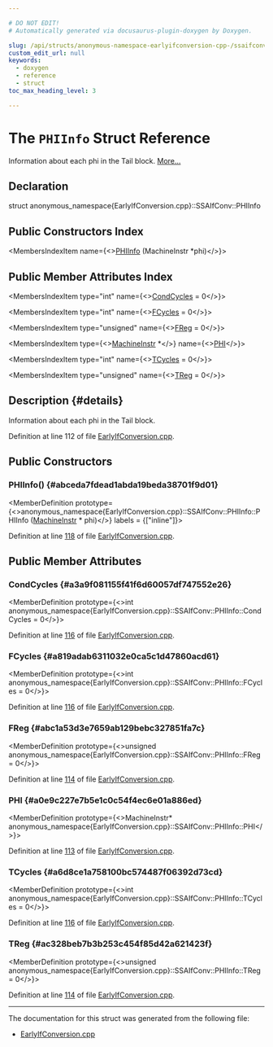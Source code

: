 ```yaml
---

# DO NOT EDIT!
# Automatically generated via docusaurus-plugin-doxygen by Doxygen.

slug: /api/structs/anonymous-namespace-earlyifconversion-cpp-/ssaifconv/phiinfo
custom_edit_url: null
keywords:
  - doxygen
  - reference
  - struct
toc_max_heading_level: 3

---
```





# The `PHIInfo` Struct Reference

<DoxygenPage pluginConfig={pluginConfig}>

Information about each phi in the Tail block. <a href="#details">More...</a>

## Declaration

<CodeBlock>struct anonymous_namespace{EarlyIfConversion.cpp}::SSAIfConv::PHIInfo</CodeBlock>

## Public Constructors Index

<MembersIndex>

<MembersIndexItem
  name={<><a href="#abceda7fdead1abda19beda38701f9d01">PHIInfo</a> (MachineInstr &#42;phi)</>}>
</MembersIndexItem>

</MembersIndex>

## Public Member Attributes Index

<MembersIndex>

<MembersIndexItem
  type="int"
  name={<><a href="#a3a9f081155f41f6d60057df747552e26">CondCycles</a> = 0</>}>
</MembersIndexItem>

<MembersIndexItem
  type="int"
  name={<><a href="#a819adab6311032e0ca5c1d47860acd61">FCycles</a> = 0</>}>
</MembersIndexItem>

<MembersIndexItem
  type="unsigned"
  name={<><a href="#abc1a53d3e7659ab129bebc327851fa7c">FReg</a> = 0</>}>
</MembersIndexItem>

<MembersIndexItem
  type={<><a href="/docs/api/classes/llvm/machineinstr">MachineInstr</a> &#42;</>}
  name={<><a href="#a0e9c227e7b5e1c0c54f4ec6e01a886ed">PHI</a></>}>
</MembersIndexItem>

<MembersIndexItem
  type="int"
  name={<><a href="#a6d8ce1a758100bc574487f06392d73cd">TCycles</a> = 0</>}>
</MembersIndexItem>

<MembersIndexItem
  type="unsigned"
  name={<><a href="#ac328beb7b3b253c454f85d42a621423f">TReg</a> = 0</>}>
</MembersIndexItem>

</MembersIndex>

## Description {#details}

Information about each phi in the Tail block.

Definition at line 112 of file <a href="/docs/api/files/lib/lib/codegen/earlyifconversion-cpp">EarlyIfConversion.cpp</a>.

<SectionDefinition>

## Public Constructors

### PHIInfo() {#abceda7fdead1abda19beda38701f9d01}

<MemberDefinition
  prototype={<>anonymous&#95;namespace&#123;EarlyIfConversion.cpp&#125;::SSAIfConv::PHIInfo::PHIInfo (<a href="/docs/api/classes/llvm/machineinstr">MachineInstr</a> &#42; phi)</>}
  labels = {["inline"]}>

Definition at line <a href="/docs/api/files/lib/lib/codegen/earlyifconversion-cpp/#l00118">118</a> of file <a href="/docs/api/files/lib/lib/codegen/earlyifconversion-cpp">EarlyIfConversion.cpp</a>.
</MemberDefinition>

</SectionDefinition>

<SectionDefinition>

## Public Member Attributes

### CondCycles {#a3a9f081155f41f6d60057df747552e26}

<MemberDefinition
  prototype={<>int anonymous&#95;namespace&#123;EarlyIfConversion.cpp&#125;::SSAIfConv::PHIInfo::CondCycles = 0</>}>

Definition at line <a href="/docs/api/files/lib/lib/codegen/earlyifconversion-cpp/#l00116">116</a> of file <a href="/docs/api/files/lib/lib/codegen/earlyifconversion-cpp">EarlyIfConversion.cpp</a>.
</MemberDefinition>

### FCycles {#a819adab6311032e0ca5c1d47860acd61}

<MemberDefinition
  prototype={<>int anonymous&#95;namespace&#123;EarlyIfConversion.cpp&#125;::SSAIfConv::PHIInfo::FCycles = 0</>}>

Definition at line <a href="/docs/api/files/lib/lib/codegen/earlyifconversion-cpp/#l00116">116</a> of file <a href="/docs/api/files/lib/lib/codegen/earlyifconversion-cpp">EarlyIfConversion.cpp</a>.
</MemberDefinition>

### FReg {#abc1a53d3e7659ab129bebc327851fa7c}

<MemberDefinition
  prototype={<>unsigned anonymous&#95;namespace&#123;EarlyIfConversion.cpp&#125;::SSAIfConv::PHIInfo::FReg = 0</>}>

Definition at line <a href="/docs/api/files/lib/lib/codegen/earlyifconversion-cpp/#l00114">114</a> of file <a href="/docs/api/files/lib/lib/codegen/earlyifconversion-cpp">EarlyIfConversion.cpp</a>.
</MemberDefinition>

### PHI {#a0e9c227e7b5e1c0c54f4ec6e01a886ed}

<MemberDefinition
  prototype={<>MachineInstr&#42; anonymous&#95;namespace&#123;EarlyIfConversion.cpp&#125;::SSAIfConv::PHIInfo::PHI</>}>

Definition at line <a href="/docs/api/files/lib/lib/codegen/earlyifconversion-cpp/#l00113">113</a> of file <a href="/docs/api/files/lib/lib/codegen/earlyifconversion-cpp">EarlyIfConversion.cpp</a>.
</MemberDefinition>

### TCycles {#a6d8ce1a758100bc574487f06392d73cd}

<MemberDefinition
  prototype={<>int anonymous&#95;namespace&#123;EarlyIfConversion.cpp&#125;::SSAIfConv::PHIInfo::TCycles = 0</>}>

Definition at line <a href="/docs/api/files/lib/lib/codegen/earlyifconversion-cpp/#l00116">116</a> of file <a href="/docs/api/files/lib/lib/codegen/earlyifconversion-cpp">EarlyIfConversion.cpp</a>.
</MemberDefinition>

### TReg {#ac328beb7b3b253c454f85d42a621423f}

<MemberDefinition
  prototype={<>unsigned anonymous&#95;namespace&#123;EarlyIfConversion.cpp&#125;::SSAIfConv::PHIInfo::TReg = 0</>}>

Definition at line <a href="/docs/api/files/lib/lib/codegen/earlyifconversion-cpp/#l00114">114</a> of file <a href="/docs/api/files/lib/lib/codegen/earlyifconversion-cpp">EarlyIfConversion.cpp</a>.
</MemberDefinition>

</SectionDefinition>

<hr/>

The documentation for this struct was generated from the following file:

<ul>
<li><a href="/docs/api/files/lib/lib/codegen/earlyifconversion-cpp">EarlyIfConversion.cpp</a></li>
</ul>

</DoxygenPage>

